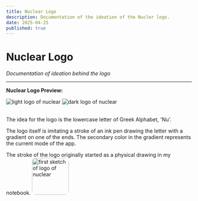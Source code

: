 ```yaml
---
title: Nuclear Logo
description: Documentation of the ideation of the Nucler logo.
date: 2025-04-25
published: true
---
```



# **Nuclear Logo**
*Documentation of ideation behind the logo*

---

**Nuclear Logo Preview:**

<div style={{ display: 'flex', gap: '50px' }}>
  <img
    src={logoLight}
    alt="light logo of nuclear"
    width={200}
    height={200}
    style={{ borderRadius: '8px' }}
  />
  <img
    src={logoDark}
    alt="dark logo of nuclear"
    width={200}
    height={200}
    style={{ borderRadius: '8px' }}
  />
</div>

<br />

The idea for the logo is the lowercase letter of Greek Alphabet, 'Nu'.

The logo itself is imitating a stroke of an ink pen drawing the letter with a gradient on one of the ends. The secondary color in the gradient represents the current mode of the app.

The stroke of the logo originally started as a physical drawing in my notebook.
<img src="../library/logos/logo-first-sketch.jpeg" alt="first sketch of logo of nuclear" style="width: 100px; height: 100px; border-radius:10px;"/>
